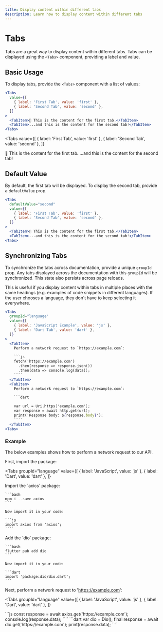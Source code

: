 ```yaml
---
title: Display content within different tabs
description: Learn how to display content within different tabs
---
```


# Tabs

Tabs are a great way to display content within different tabs. Tabs can be displayed using the `<Tabs>` component,
providing a label and value.

## Basic Usage

To display tabs, provide the `<Tabs>` component with a list of values:

```jsx
<Tabs
  value={[
    { label: 'First Tab', value: 'first' },
    { label: 'Second Tab', value: 'second' },
  ]}
>
  <TabItem>👋 This is the content for the first tab.</TabItem>
  <TabItem>...and this is the content for the second tab!</TabItem>
<Tabs>
```

<Tabs
  value={[
    { label: 'First Tab', value: 'first' },
    { label: 'Second Tab', value: 'second' },
  ]}
>
  <TabItem>👋 This is the content for the first tab.</TabItem>
  <TabItem>...and this is the content for the second tab!</TabItem>
<Tabs>

## Default Value

By default, the first tab will be displayed. To display the second tab, provide a `defaultValue` prop.

```jsx
<Tabs
  defaultValue="second"
  value={[
    { label: 'First Tab', value: 'first' },
    { label: 'Second Tab', value: 'second' },
  ]}
>
  <TabItem>👋 This is the content for the first tab.</TabItem>
  <TabItem>...and this is the content for the second tab!</TabItem>
<Tabs>
```

## Synchronizing Tabs

To synchronize the tabs across documentation, provide a unique `groupId` prop. Any tabs
displayed across the documentation with this `groupId` will be synchronized. This state
also persists across page reloads.

This is useful if you display content within tabs in multiple places with the same headings
(e.g. examples of code snippets in different languages). If the user chooses a language, they
don't have to keep selecting it everywhere.

```jsx
<Tabs
  groupId="language"
  value={[
    { label: 'JavaScript Example', value: 'js' },
    { label: 'Dart Tab', value: 'dart' },
  ]}
>
  <TabItem>
    Perform a network request to `https://example.com`:

    ```js
    fetch('https://example.com')
      .then(response => response.json())
      .then(data => console.log(data));
    ````
  </TabItem>
  <TabItem>
    Perform a network request to `https://example.com`:

    ```dart

    var url = Uri.https('example.com');
    var response = await http.get(url);
    print('Response body: ${response.body}');
    ````
  </TabItem>
<Tabs>
```

### Example

The below examples shows how to perform a network request to our API.

First, import the package:

<Tabs
  groupId="language"
  value={[
    { label: 'JavaScript', value: 'js' },
    { label: 'Dart', value: 'dart' },
  ]}
>
  <TabItem>
    Import the `axios` package:

    ```bash
    npm i --save axios
    ```

    Now import it in your code:

    ```js
    import axios from 'axios';
    ````
  </TabItem>
  <TabItem>
    Add the `dio` package:

    ```bash
    flutter pub add dio
    ```

    Now import it in your code:

    ```dart
    import 'package:dio/dio.dart';
    ```
  </TabItem>
<Tabs>

Next, perform a network request to 'https://example.com':

<Tabs
  groupId="language"
  value={[
    { label: 'JavaScript', value: 'js' },
    { label: 'Dart', value: 'dart' },
  ]}
>
  <TabItem>
    ```js
    const response = await axios.get('https://example.com');
    console.log(response.data);
    ````
  </TabItem>
  <TabItem>
    ```dart
    var dio = Dio();
    final response = await dio.get('https://example.com');
    print(response.data);
    ````
  </TabItem>
<Tabs>